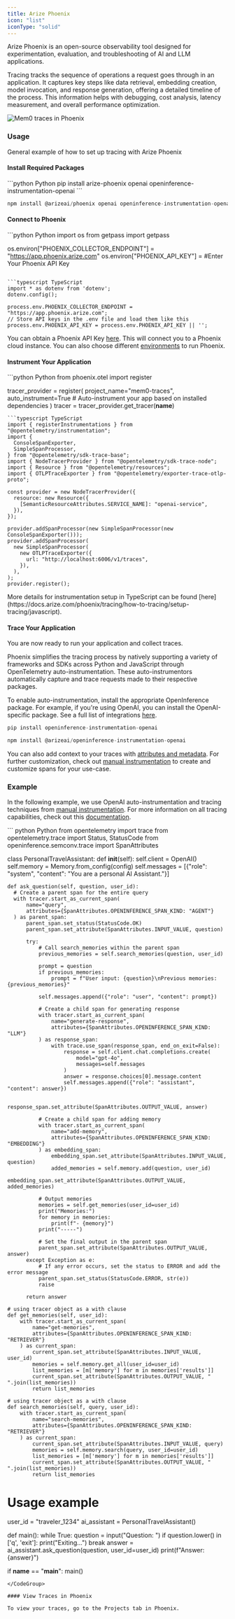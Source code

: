 ```yaml
---
title: Arize Phoenix
icon: "list"
iconType: "solid"
---
```


Arize Phoenix is an open-source observability tool designed for experimentation, evaluation, and troubleshooting of AI and LLM applications. 

Tracing tracks the sequence of operations a request goes through in an application. It captures key steps like data retrieval, embedding creation, model invocation, and response generation, offering a detailed timeline of the process. This information helps with debugging, cost analysis, latency measurement, and overall performance optimization.

<img src="https://storage.googleapis.com/arize-phoenix-assets/assets/gifs/mem0_docs.gif" alt="Mem0 traces in Phoenix" />

### Usage

General example of how to set up tracing with Arize Phoenix

#### Install Required Packages
<CodeGroup>
```python Python
pip install arize-phoenix openai openinference-instrumentation-openai
```

```typescript TypeScript
npm install @arizeai/phoenix openai openinference-instrumentation-openai
```
</CodeGroup>

#### Connect to Phoenix
<CodeGroup>
```python Python
import os
from getpass import getpass

os.environ["PHOENIX_COLLECTOR_ENDPOINT"] = "https://app.phoenix.arize.com"
os.environ["PHOENIX_API_KEY"] = #Enter Your Phoenix API Key
```

```typescript TypeScript
import * as dotenv from 'dotenv';
dotenv.config();

process.env.PHOENIX_COLLECTOR_ENDPOINT = "https://app.phoenix.arize.com";
// Store API keys in the .env file and load them like this
process.env.PHOENIX_API_KEY = process.env.PHOENIX_API_KEY || '';
```
</CodeGroup>

<Note>
  You can obtain a Phoenix API Key <a href="https://app.phoenix.arize.com/login/">here</a>. This will connect you to a Phoenix cloud instance. You can also choose different <a href="https://docs.arize.com/phoenix/environments">environments</a> to run Phoenix.
</Note>

#### Instrument Your Application 
<CodeGroup>
```python Python
from phoenix.otel import register

tracer_provider = register(
  project_name="mem0-traces",
  auto_instrument=True # Auto-instrument your app based on installed dependencies
)
tracer = tracer_provider.get_tracer(__name__)
```
```typescript TypeScript
import { registerInstrumentations } from "@opentelemetry/instrumentation";
import {
  ConsoleSpanExporter,
  SimpleSpanProcessor,
} from "@opentelemetry/sdk-trace-base";
import { NodeTracerProvider } from "@opentelemetry/sdk-trace-node";
import { Resource } from "@opentelemetry/resources";
import { OTLPTraceExporter } from "@opentelemetry/exporter-trace-otlp-proto";

const provider = new NodeTracerProvider({
  resource: new Resource({
    [SemanticResourceAttributes.SERVICE_NAME]: "openai-service",
  }),
});

provider.addSpanProcessor(new SimpleSpanProcessor(new ConsoleSpanExporter()));
provider.addSpanProcessor(
  new SimpleSpanProcessor(
    new OTLPTraceExporter({
      url: "http://localhost:6006/v1/traces",
    }),
  ),
);
provider.register();
```
</CodeGroup>
More details for instrumentation setup in TypeScript can be found [here](https://docs.arize.com/phoenix/tracing/how-to-tracing/setup-tracing/javascript).

#### Trace Your Application
You are now ready to run your application and collect traces.

Phoenix simplifies the tracing process by natively supporting a variety of frameworks and SDKs across Python and JavaScript through OpenTelemetry auto-instrumentation. These auto-instrumentors automatically capture and trace requests made to their respective packages. 

To enable auto-instrumentation, install the appropriate OpenInference package. For example, if you're using OpenAI, you can install the OpenAI-specific package. See a full list of integrations <a href="https://docs.arize.com/phoenix/tracing/integrations-tracing">here</a>.
<CodeGroup>
``` python Python
pip install openinference-instrumentation-openai
```
``` typescript TypeScript
npm install @arizeai/openinference-instrumentation-openai
```
</CodeGroup> 

You can also add context to your traces with <a href="https://docs.arize.com/phoenix/tracing/how-to-tracing/add-metadata/customize-spans">attributes and metadata</a>. For further customization, check out <a href="https://docs.arize.com/phoenix/tracing/how-to-tracing#manual-instrumentation">manual instrumentation</a> to create and customize spans for your use-case.


### Example
In the following example, we use OpenAI auto-instrumentation and tracing techniques from <a href="https://docs.arize.com/phoenix/tracing/how-to-tracing/setup-tracing/instrument-python#using-your-tracer">manual instrumentation</a>. For more information on all tracing capabilities, check out this <a href="https://docs.arize.com/phoenix/tracing/how-to-tracing">documentation</a>. 

<CodeGroup>
``` python Python
from opentelemetry import trace
from opentelemetry.trace import Status, StatusCode
from openinference.semconv.trace import SpanAttributes

class PersonalTravelAssistant:
    def __init__(self):
        self.client = OpenAI()
        self.memory = Memory.from_config(config)
        self.messages = [{"role": "system", "content": "You are a personal AI Assistant."}]

    def ask_question(self, question, user_id):
      # Create a parent span for the entire query
      with tracer.start_as_current_span(
          name="query",  
          attributes={SpanAttributes.OPENINFERENCE_SPAN_KIND: "AGENT"}
      ) as parent_span:
          parent_span.set_status(StatusCode.OK)
          parent_span.set_attribute(SpanAttributes.INPUT_VALUE, question)

          try:
              # Call search_memories within the parent span
              previous_memories = self.search_memories(question, user_id)

              prompt = question
              if previous_memories:
                  prompt = f"User input: {question}\nPrevious memories: {previous_memories}"

              self.messages.append({"role": "user", "content": prompt})

              # Create a child span for generating response
              with tracer.start_as_current_span(
                  name="generate-response", 
                  attributes={SpanAttributes.OPENINFERENCE_SPAN_KIND: "LLM"}
              ) as response_span:
                  with trace.use_span(response_span, end_on_exit=False):
                      response = self.client.chat.completions.create(
                          model="gpt-4o",
                          messages=self.messages
                      )
                      answer = response.choices[0].message.content
                      self.messages.append({"role": "assistant", "content": answer})

                      response_span.set_attribute(SpanAttributes.OUTPUT_VALUE, answer)

              # Create a child span for adding memory
              with tracer.start_as_current_span(
                  name="add-memory",
                  attributes={SpanAttributes.OPENINFERENCE_SPAN_KIND: "EMBEDDING"}
              ) as embedding_span:
                  embedding_span.set_attribute(SpanAttributes.INPUT_VALUE, question)
                  added_memories = self.memory.add(question, user_id)
                  embedding_span.set_attribute(SpanAttributes.OUTPUT_VALUE, added_memories)

              # Output memories
              memories = self.get_memories(user_id=user_id)
              print("Memories:")
              for memory in memories:
                  print(f"- {memory}")
              print("-----")

              # Set the final output in the parent span
              parent_span.set_attribute(SpanAttributes.OUTPUT_VALUE, answer)
          except Exception as e:
              # If any error occurs, set the status to ERROR and add the error message
              parent_span.set_status(StatusCode.ERROR, str(e))
              raise  

          return answer
  
    # using tracer object as a with clause
    def get_memories(self, user_id):
        with tracer.start_as_current_span(
            name="get-memories",
            attributes={SpanAttributes.OPENINFERENCE_SPAN_KIND: "RETRIEVER"}
        ) as current_span:
            current_span.set_attribute(SpanAttributes.INPUT_VALUE, user_id)
            memories = self.memory.get_all(user_id=user_id)
            list_memories = [m['memory'] for m in memories['results']]
            current_span.set_attribute(SpanAttributes.OUTPUT_VALUE, " ".join(list_memories))
            return list_memories

    # using tracer object as a with clause
    def search_memories(self, query, user_id):
        with tracer.start_as_current_span(
            name="search-memories",
            attributes={SpanAttributes.OPENINFERENCE_SPAN_KIND: "RETRIEVER"}
        ) as current_span:
            current_span.set_attribute(SpanAttributes.INPUT_VALUE, query)
            memories = self.memory.search(query, user_id=user_id)
            list_memories = [m['memory'] for m in memories['results']]
            current_span.set_attribute(SpanAttributes.OUTPUT_VALUE, " ".join(list_memories))
            return list_memories

# Usage example
user_id = "traveler_1234"
ai_assistant = PersonalTravelAssistant()

def main():
    while True:
        question = input("Question: ")
        if question.lower() in ['q', 'exit']:
            print("Exiting...")
            break
        answer = ai_assistant.ask_question(question, user_id=user_id)
        print(f"Answer: {answer}")

if __name__ == "__main__":
    main()
```
</CodeGroup> 

#### View Traces in Phoenix

To view your traces, go to the Projects tab in Phoenix. 
